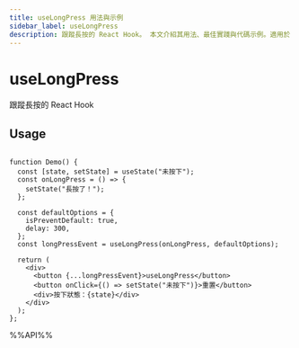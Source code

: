 ```yaml
---
title: useLongPress 用法與示例
sidebar_label: useLongPress
description: 跟蹤長按的 React Hook。 本文介紹其用法、最佳實踐與代碼示例。適用於 React 開發中需要處理副作用的場景。
---
```

# useLongPress

跟蹤長按的 React Hook

## Usage

```tsx live

function Demo() {
  const [state, setState] = useState("未按下");
  const onLongPress = () => {
    setState("長按了！");
  };

  const defaultOptions = {
    isPreventDefault: true,
    delay: 300,
  };
  const longPressEvent = useLongPress(onLongPress, defaultOptions);

  return (
    <div>
      <button {...longPressEvent}>useLongPress</button>
      <button onClick={() => setState("未按下")}>重置</button>
      <div>按下狀態：{state}</div>
    </div>
  );
};

```

%%API%%